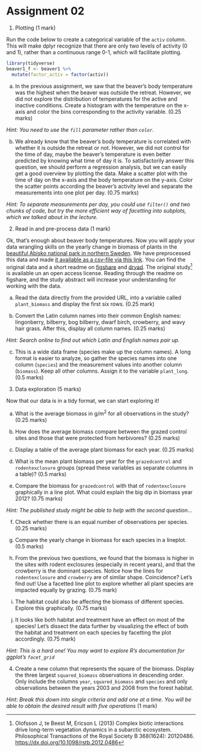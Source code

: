 # Assignment 02

1.  Plotting (1 mark)

Run the code below to create a categorical variable of the `activ`
column. This will make dplyr recognize that there are only two
levels of activity (0 and 1), rather than a continuous range 0-1,
which will facilitate plotting.

``` r
library(tidyverse)
beaver1_f <- beaver1 %>%
  mutate(factor_activ = factor(activ))
```

a.  In the previous assignment, we saw that the beaver's body
  temperature was the highest when the beaver was outside the
  retreat. However, we did not explore the distribution of
  temperatures for the active and inactive conditions. Create a
  histogram with the temperature on the x-axis and color the bins
  corresponding to the activity variable. (0.25 marks)
  
  _Hint: You need to use the `fill` parameter rather than `color`._

b.  We already know that the beaver's body temperature is correlated
  with whether it is outside the retreat or not. However, we did
  not control for the time of day, maybe the beaver's temperature
  is even better predicted by knowing what time of day it is. To
  satisfactorily answer this question, we should perform a
  regression analysis, but we can easily get a good overview by
  plotting the data. Make a scatter plot with the time of day on
  the x-axis and the body temperature on the y-axis. Color the
  scatter points according the beaver's activity level and
  separate the measurements into one plot per day. (0.75 marks)
  
  _Hint: To separate measurements per day, you could use `filter()` and two chunks of code, but try the more efficient way of facetting into subplots, which we talked about in the lecture._


2.  Read in and pre-process data (1 mark)

Ok, that's enough about beaver body temperatures. Now you will apply
your data wrangling skills on the yearly change in biomass of plants
in the [beautiful Abisko national park in northern
Sweden](https://en.wikipedia.org/wiki/Abisko_National_Park). We have
preprocessed this data and made [it available as a csv-file via this
link](https://uoftcoders.github.io/rcourse/data/plant-biomass-preprocess.csv).
You can find the original data and a short readme on
[figshare](https://figshare.com/articles/Time_Series_of_plant_biomass_during_1998-2013/4149648)
and [dryad](https://datadryad.org/resource/doi:10.5061/dryad.38s21).
The original study[^1] is available un an open access license.
Reading through the readme on figshare, and the study abstract will
increase your understanding for working with the data.

a.  Read the data directly from the provided URL, into a variable
  called `plant_biomass` and display the first six rows. (0.25
  mark)

b.  Convert the Latin column names into their common English names:
  lingonberry, bilberry, bog bilberry, dwarf birch, crowberry, and
  wavy hair grass. After this, display all column names. (0.25 marks)
  
  _Hint: Search online to find out which Latin and English names pair up._ 

c.  This is a wide data frame (species make up the column names). A
  long format is easier to analyze, so gather the species names
  into one column (`species`) and the measurement values into
  another column (`biomass`). Keep all other columns. Assign it to the variable
  `plant_long`. (0.5 marks)


3.  Data exploration (5 marks)

Now that our data is in a tidy format, we can start exploring it!

a.  What is the average biomass in g/m^2^ for all observations in
  the study? (0.25 marks)

b.  How does the average biomass compare between the grazed control
  sites and those that were protected from herbivores? (0.25
  marks)

c.  Display a table of the average plant biomass for each year.
  (0.25 marks)

d.  What is the mean plant biomass per year for the `grazedcontrol`
  and `rodentexclosure` groups (spread these variables as separate
  columns in a table)? (0.5 marks)

e.  Compare the biomass for `grazedcontrol` with that of
  `rodentexclosure` graphically in a line plot. What could explain
  the big dip in biomass year 2012? (0.75 marks)
  
  _Hint: The published study might be able to help with the second question..._ 

f.  Check whether there is an equal number of observations per
  species. (0.25 marks)

g.  Compare the yearly change in biomass for each species in a
  lineplot. (0.5 marks)

h.  From the previous two questions, we found that the biomass is
  higher in the sites with rodent exclosures (especially in recent
  years), and that the crowberry is the dominant species. Notice
  how the lines for `rodentexclosure` and `crowberry` are of
  similar shape. Coincidence? Let's find out! Use a facetted line
  plot to explore whether all plant species are impacted equally
  by grazing. (0.75 mark)

i.  The habitat could also be affecting the biomass of different
  species. Explore this graphically. (0.75 marks)

k.  It looks like both habitat and treatment have an effect on most
  of the species! Let's dissect the data further by visualizing
  the effect of both the habitat and treatment on each species by
  facetting the plot accordingly. (0.75 mark)
  
  _Hint: This is a hard one! You may want to explore R's documentation for ggplot's `facet_grid`_ 


4.  Create a new column that represents the square of the biomass.
Display the three largest `squared_biomass` observations in
descending order. Only include the columns `year`, `squared_biomass`
and `species` and only observations between the years 2003 and 2008
from the forest habitat. 

_Hint: Break this down into single criteria and add one at a time. You will be able to obtain the desired result with five operations_ (1 mark)


[^1]: Olofsson J, te Beest M, Ericson L (2013) Complex biotic
interactions drive long-term vegetation dynamics in a subarctic
ecosystem. Philosophical Transactions of the Royal Society B
368(1624): 20120486. <https://dx.doi.org/10.1098/rstb.2012.0486>
